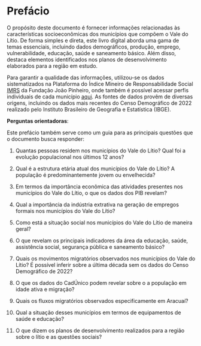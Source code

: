 # Prefácio {.unnumbered}

O propósito deste documento é fornecer informações relacionadas às características socioeconômicas dos municípios que compõem o Vale do Lítio. De forma simples e direta, este livro digital aborda uma gama de temas essenciais, incluindo dados demográficos, produção, emprego, vulnerabilidade, educação, saúde e saneamento básico. Além disso, destaca elementos identificados nos planos de desenvolvimento elaborados para a região em estudo.

Para garantir a qualidade das informações, utilizou-se os dados sistematizados na Plataforma do Índice Mineiro de Responsabilidade Social [IMRS](https://imrs.fjp.mg.gov.br/) da Fundação João Pinheiro, onde também é possível acessar perfis individuais de cada município [aqui](https://imrs.fjp.mg.gov.br/Perfil). As fontes de dados provêm de diversas origens, incluindo os dados mais recentes do Censo Demográfico de 2022 realizado pelo Instituto Brasileiro de Geografia e Estatística (IBGE).

**Perguntas orientadoras**:

Este prefácio também serve como um guia para as principais questões que o documento busca responder:

1.  Quantas pessoas residem nos municípios do Vale do Lítio? Qual foi a evolução populacional nos últimos 12 anos?

2.  Qual é a estrutura etária atual dos municípios do Vale do Lítio? A população é predominantemente jovem ou envelhecida?

3.  Em termos da importância econômica das atividades presentes nos municípios do Vale do Lítio, o que os dados dos PIB revelam?

4.  Qual a importância da indústria extrativa na geração de empregos formais nos municípios do Vale do Lítio?

5.  Como está a situação social nos municípios do Vale do Lítio de maneira geral?

6.  O que revelam os principais indicadores da área da educação, saúde, assistência social, segurança pública e saneamento básico?

7.  Quais os movimentos migratórios observados nos municípios do Vale do Lítio? É possível inferir sobre a última década sem os dados do Censo Demográfico de 2022?

8.  O que os dados do CadÚnico podem revelar sobre o a população em idade ativa e migração?

9.  Quais os fluxos migratórios observados especificamente em Aracuaí?

10. Qual a situação desses municípios em termos de equipamentos de saúde e educação?

11. O que dizem os planos de desenvolvimento realizados para a região sobre o lítio e as questões sociais?
